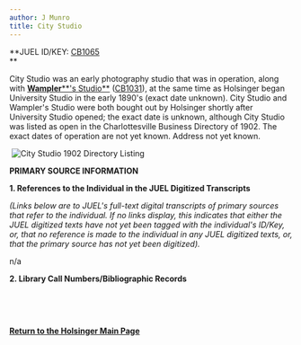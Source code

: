 ```yaml
---
author: J Munro
title: City Studio
---
```

**JUEL ID/KEY: [CB1065](http://juel.iath.virginia.edu/public_cb?cb=CB1065 "CB1065")  
**

City Studio was an early photography studio that was in operation, along with [**Wampler****'s Studio**](http://juel.iath.virginia.edu/node/1125 "Wampler Photography Studio") ([CB1031](http://juel.iath.virginia.edu/public_cb?cb=CB1031 "CB1031")), at the same time as Holsinger began University Studio in the early 1890's (exact date unknown). City Studio and Wampler's Studio were both bought out by Holsinger shortly after University Studio opened; the exact date is unknown, although City Studio was listed as open in the Charlottesville Business Directory of 1902. The exact dates of operation are not yet known. Address not yet known. 

 ![](http://juel.iath.virginia.edu/sites/default/files/media/images/Jane%20Smith%20Daily%20Progess%20and%20City%20Directory%20Wampler_6.jpg "City Studio 1902 Directory Listing")

**PRIMARY SOURCE INFORMATION** 

**1\. References to the Individual in the JUEL Digitized Transcripts**

_(Links below are to JUEL's full-text digital transcripts of primary sources that refer to the individual. If no links display, this indicates that either the JUEL digitized texts have not yet been tagged with the individual's ID/Key, or, that no reference is made to the individual in any JUEL digitized texts, or, that the primary source has not yet been digitized)._   

n/a 

**2\. Library Call Numbers/Bibliographic Records**

_[  
](https://catalog.hathitrust.org/Record/101954103 "Charlottesville City Directory 1914-15")[](https://catalog.hathitrust.org/Record/101954103 "Charlottesville City Directory 1914-15")_

 [](http://search.lib.virginia.edu/catalog/u6371432)

**[Return to the Holsinger Main Page](http://juel.iath.virginia.edu/node/980 "Return to the Holsinger Main Page")**

 **[](http://search.lib.virginia.edu/catalog/u6371432)**